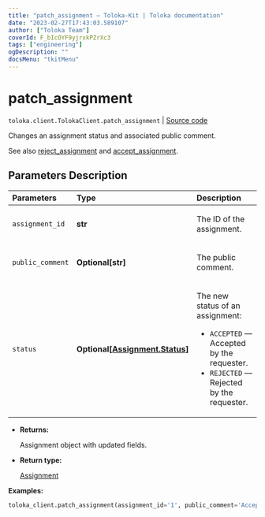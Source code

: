 ```yaml
---
title: "patch_assignment — Toloka-Kit | Toloka documentation"
date: "2023-02-27T17:43:03.589107"
author: ["Toloka Team"]
coverId: F_bIcOYF9yjrxkPZrXc3
tags: ["engineering"]
ogDescription: ""
docsMenu: "tkitMenu"
---
```


# patch_assignment
`toloka.client.TolokaClient.patch_assignment` | [Source code](https://github.com/Toloka/toloka-kit/blob/v1.1.4/src/client/__init__.py#L738)

Changes an assignment status and associated public comment.

See also [reject_assignment](/docs/toloka-kit/reference/toloka.client.TolokaClient.reject_assignment) and [accept_assignment](/docs/toloka-kit/reference/toloka.client.TolokaClient.accept_assignment).

## Parameters Description

| Parameters | Type | Description |
| :----------| :----| :-----------|
`assignment_id`|**str**|<p>The ID of the assignment.</p>
`public_comment`|**Optional\[str\]**|<p>The public comment.</p>
`status`|**Optional\[[Assignment.Status](/docs/toloka-kit/reference/toloka.client.assignment.Assignment.Status)\]**|<p>The new status of an assignment:</p> <ul> <li>`ACCEPTED` — Accepted by the requester.</li> <li>`REJECTED` — Rejected by the requester.</li> </ul>

* **Returns:**

  Assignment object with updated fields.

* **Return type:**

  [Assignment](/docs/toloka-kit/reference/toloka.client.assignment.Assignment)

**Examples:**

```python
toloka_client.patch_assignment(assignment_id='1', public_comment='Accepted. Good job.', status='ACCEPTED')
```